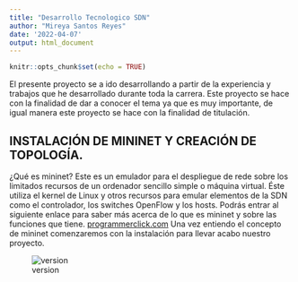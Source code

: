 ---
title: "Desarrollo Tecnologico SDN"
author: "Mireya Santos Reyes"
date: '2022-04-07'
output: html_document
---

```{r setup, include=FALSE}
knitr::opts_chunk$set(echo = TRUE)
```
El presente proyecto se a ido desarrollando a partir de la experiencia y trabajos que he desarrollado durante toda la carrera. Este proyecto se hace con la finalidad de dar a conocer el tema ya que es muy importante, de igual manera este proyecto se hace con la finalidad de titulación. 

## INSTALACIÓN DE MININET Y CREACIÓN DE TOPOLOGÍA.
¿Qué es mininet? Este es un emulador para el despliegue de rede sobre los limitados recursos de un ordenador sencillo simple o máquina virtual. Éste utiliza el kernel de Linux y otros recursos para emular elementos de la SDN como el controlador, los switches OpenFlow y los hosts. Podrás entrar al siguiente enlace para saber más acerca de lo que es mininet y sobre las funciones que tiene. 
[programmerclick.com](https://programmerclick.com/article/41521448687/)
Una vez entiendo el concepto de mininet comenzaremos con la instalación para llevar acabo nuestro proyecto.

![version](2.2.2.png)
